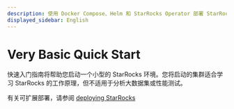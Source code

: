 ```yaml
---
description: 使用 Docker Compose、Helm 和 StarRocks Operator 部署 StarRocks
displayed_sidebar: English
---
```


# Very Basic Quick Start

快速入门指南将帮助您启动一个小型的 StarRocks 环境。您将启动的集群适合学习 StarRocks 的工作原理，但不适用于分析大数据集或性能测试。

有关可扩展部署，请参阅 [deploying StarRocks](../deployment/deployment_overview.md)


<DocCardList />